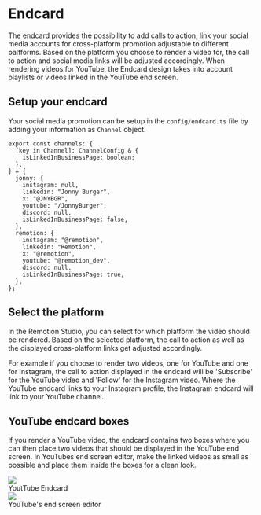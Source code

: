 # Endcard

The endcard provides the possibility to add calls to action, link your social media accounts for cross-platform promotion adjustable to different paltforms.
Based on the platform you choose to render a video for, the call to action and social media links will be adjusted accordingly.
When rendering videos for YouTube, the Endcard design takes into account playlists or videos linked in the YouTube end screen.

## Setup your endcard

Your social media promotion can be setup in the `config/endcard.ts` file by adding your information as `Channel` object.

```tsx filename="Example endcard.ts"
export const channels: {
  [key in Channel]: ChannelConfig & {
    isLinkedInBusinessPage: boolean;
  };
} = {
  jonny: {
    instagram: null,
    linkedin: "Jonny Burger",
    x: "@JNYBGR",
    youtube: "/JonnyBurger",
    discord: null,
    isLinkedInBusinessPage: false,
  },
  remotion: {
    instagram: "@remotion",
    linkedin: "Remotion",
    x: "@remotion",
    youtube: "@remotion_dev",
    discord: null,
    isLinkedInBusinessPage: true,
  },
};
```

## Select the platform

In the Remotion Studio, you can select for which platform the video should be rendered. Based on the selected platform, the call to action as well as the displayed cross-platform links get adjusted accordingly.

For example if you choose to render two videos, one for YouTube and one for Instagram, the call to action displayed in the endcard will be 'Subscribe' for the YouTube video and 'Follow' for the Instagram video.
Where the YouTube endcard links to your Instagram profile, the Instagram endcard will link to your YouTube channel.

## YouTube endcard boxes

If you render a YouTube video, the endcard contains two boxes where you can then place two videos that should be displayed in the YouTube end screen. In YouTubes end screen editor,
make the linked videos as small as possible and place them inside the boxes for a clean look.

<div
  style={{
    display: "flex",
    flexDirection: "row",
    justifyContent: "space-around",
    gap: 10,
  }}
>
  <div
    style={{
      display: "flex",
      flexDirection: "column",
      alignItems: "center",
      flex: 1,
      gap: 6,
    }}
  >
    <img src="/recorder/YT-endcard.png" />
    <div>YoutTube Endcard</div>
  </div>
  <div
    style={{
      display: "flex",
      flexDirection: "column",
      alignItems: "center",
      gap: 6,
      flex: 1,
    }}
  >
    <img
      src="/recorder/YT-end-screen-editor.png"
      style={{ width: "100%", objectFit: "cover", aspectRatio: "16/9" }}
    />
    <div>YouTube's end screen editor</div>
  </div>
</div>
